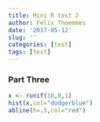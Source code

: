 ```yaml
---
title: Mini R test 2
author: Felix Thoemmes
date: '2017-05-12'
slug: ''
categories: [test]
tags: [test]
---
```



### Part Three
```r
x <- runif(10,0,1)
hist(x,col="dodgerblue")
abline(h=.5,col="red")
```


